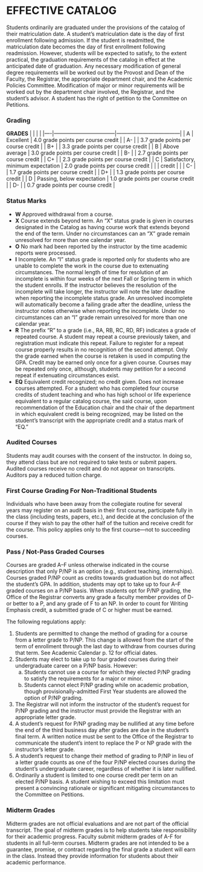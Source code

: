 # EFFECTIVE CATALOG

Students ordinarily are graduated under the provisions of the catalog of their matriculation date. A student’s matriculation date is the day of first enrollment following admission. If the student is readmitted, the matriculation date becomes the day of first enrollment following readmission. However, students will be expected to satisfy, to the extent practical, the graduation requirements of the catalog in effect at the anticipated date of graduation. Any necessary modification of general degree requirements will be worked out by the Provost and Dean of the Faculty, the Registrar, the appropriate department chair, and the Academic Policies Committee. Modification of major or minor requirements will be worked out by the department chair involved, the Registrar, and the student’s advisor. A student has the right of petition to the Committee on Petitions.

### Grading

**GRADES**
|    |                                   |                                    |
|----|-----------------------------------|------------------------------------|
| A  | Excellent                         | 4.0 grade points per course credit |
| A- |                                   | 3.7 grade points per course credit |
| B+ |                                   | 3.3 grade points per course credit |
| B  | Above average                     | 3.0 grade points per course credit |
| B- |                                   | 2.7 grade points per course credit |
| C+ |                                   | 2.3 grade points per course credit |
| C  | Satisfactory, minimum expectation | 2.0 grade points per course credit |
|    | credit                            |                                    |
| C- |                                   | 1.7 grade points per course credit |
| D+ |                                   | 1.3 grade points per course credit |
| D  | Passing, below expectation        | 1.0 grade points per course credit |
| D- |                                   | 0.7 grade points per course credit |

### Status Marks
 
- **W**	Approved withdrawal from a course. 
- **X**	Course extends beyond term.  An “X” status grade is given in courses designated in the Catalog as having course work that extends beyond the end of the term.  Under no circumstances can an “X” grade remain unresolved for more than one calendar year.
- **O**	No mark had been reported by the instructor by the time academic reports were processed. 
- **I**	Incomplete. An “I” status grade is reported only for students who are unable to complete the work in the course due to extenuating circumstances.  The normal length of time for resolution of an incomplete is within four weeks of the next Fall or Spring term in which the student enrolls.  If the instructor believes the resolution of the incomplete will take longer, the instructor will note the later deadline when reporting the incomplete status grade.  An unresolved incomplete will automatically become a failing grade after the deadline, unless the instructor notes otherwise when reporting the incomplete.  Under no circumstances can an “I” grade remain unresolved for more than one calendar year.
- **R**	The prefix “R” to a grade (i.e., RA, RB, RC, RD, RF) indicates a grade of repeated course. A student may repeat a course previously taken, and registration must indicate this repeat. Failure to register for a repeat course properly results in no recognition of the second attempt. Only the grade earned when the course is retaken is used in computing the GPA. Credit may be earned only once for a given course. Courses may be repeated only once, although, students may petition for a second repeat if extenuating circumstances exist. 
- **EQ**	Equivalent credit recognized; no credit given. Does not increase courses attempted. For a student who has completed four course credits of student teaching and who has high school or life experience equivalent to a regular catalog course, the said course, upon recommendation of the Education chair and the chair of the department in which equivalent credit is being recognized, may be listed on the student’s transcript with the appropriate credit and a status mark of “EQ.” 


### Audited Courses 

Students may audit courses with the consent of the instructor. In doing so, they attend class but are not required to take tests or submit papers. Audited courses receive no credit and do not appear on transcripts. Auditors pay a reduced tuition charge. 

### First Course Grading For Non-Traditional Students 

Individuals who have been away from the collegiate routine for several years may register on an audit basis in their first course, participate fully in the class (including tests, papers, etc.), and decide at the conclusion of the course if they wish to pay the other half of the tuition and receive credit for the course. This policy applies only to the first course—not to succeeding courses. 

### Pass / Not-Pass Graded Courses 

Courses are graded A–F unless otherwise indicated in the course description that only P/NP is an option (e.g., student teaching, internships).  Courses graded P/NP count as credits towards graduation but do not affect the student’s GPA. In addition, students may opt to take up to four A–F graded courses on a P/NP basis.  When students opt for P/NP grading, the Office of the Registrar converts any grade a faculty member provides of D- or better to a P, and any grade of F to an NP. In order to count for Writing Emphasis credit, a submitted grade of C or higher must be earned.

The following regulations apply: 

1. Students are permitted to change the method of grading for a course from a letter grade to P/NP.  This change is allowed from the start of the term of enrollment through the last day to withdraw from courses during that term. See Academic Calendar p. 12 for official dates.
2. Students may elect to take up to four graded courses during their undergraduate career on a P/NP basis. However: 
    a. Students cannot use a course for which they elected P/NP grading to satisfy the requirements for a major or minor. 
    b. Students cannot elect P/NP grading while on academic probation, though provisionally-admitted First Year students are allowed the option of P/NP grading. 
3. The Registrar will not inform the instructor of the student’s request for P/NP grading and the instructor must provide the Registrar with an appropriate letter grade. 
4. A student’s request for P/NP grading may be nullified at any time before the end of the third business day after grades are due in the student’s final term.  A written notice must be sent to the Office of the Registrar to communicate the student’s intent to replace the P or NP grade with the instructor’s letter grade. 
5. A student’s request to change their method of grading to P/NP in lieu of a letter grade counts as one of the four P/NP elected courses during the student’s undergraduate career, regardless of whether it is later nullified. 
6. Ordinarily a student is limited to one course credit per term on an elected P/NP basis.  A student wishing to exceed this limitation must present a convincing rationale or significant mitigating circumstances to the Committee on Petitions. 

### Midterm Grades 

Midterm grades are not official evaluations and are not part of the official transcript. The goal of midterm grades is to help students take responsibility for their academic progress. Faculty submit midterm grades of A-F for students in all full-term courses. Midterm grades are not intended to be a guarantee, promise, or contract regarding the final grade a student will earn in the class. Instead they provide information for students about their academic performance.



